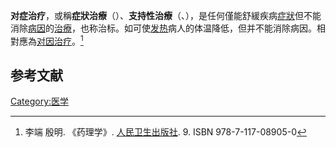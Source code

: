 {{Refimprove|time=20201204}}
'''对症治疗'''，或稱'''症狀治療'''（{{lang-en|symptomatic treatment}}）、'''支持性治療'''（{{lang-en|supportive therapy}}、{{lang|en|supportive care}}），是任何僅能舒緩疾病[[症狀|症狀]]但不能消除[[病因|病因]]的[[治療|治療]]，也称治标。如{{le|解热药|Antipyretic}}可使[[发热|发热]]病人的体温降低，但并不能消除病因。相對應為[[对因治疗|对因治疗]]。<ref name=PMPH>李端 殷明. 《药理学》. [[人民卫生出版社|人民卫生出版社]]. 9. ISBN 978-7-117-08905-0</ref>

== 参考文献 ==
{{reflist}}

[[Category:医学|Category:医学]]